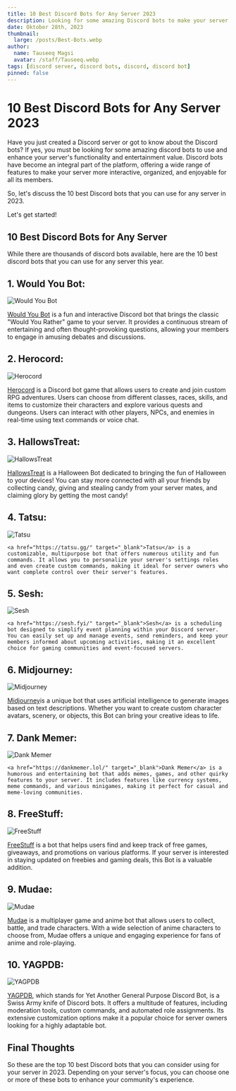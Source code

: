 ```yaml
---
title: 10 Best Discord Bots for Any Server 2023
description: Looking for some amazing Discord bots to make your server more entertaining? Here is a list of the top 10 Discord bots that will help you.
date: Oktober 28th, 2023
thumbnail:
  large: /posts/Best-Bots.webp
author:
  name: Tauseeq Magsi
  avatar: /staff/Tauseeq.webp
tags: [discord server, discord bots, discord, discord bot]
pinned: false
---
```


# **10 Best Discord Bots for Any Server 2023**

Have you just created a Discord server or got to know about the Discord bots? If yes, you must be looking for some amazing discord bots to use and enhance your server's functionality and entertainment value. Discord bots have become an integral part of the platform, offering a wide range of features to make your server more interactive, organized, and enjoyable for all its members.

So, let's discuss the 10 best Discord bots that you can use for any server in 2023.

Let's get started!

## **10 Best Discord Bots for Any Server**

While there are thousands of discord bots available, here are the 10 best discord bots that you can use for any server this year.

## 1. **Would You Bot:**
   ![Would You Bot](/posts/Images/Bots/WouldYou.png)

   <a href="https://wouldyoubot.gg/" target="_blank">Would You Bot</a> is a fun and interactive Discord bot that brings the classic "Would You Rather" game to your server. It provides a continuous stream of entertaining and often thought-provoking questions, allowing your members to engage in amusing debates and discussions.

## 2. **Herocord:**
   ![Herocord](/posts/Images/Bots/Herocord.png)

   <a href="https://herocord.com/" target="_blank">Herocord</a> is a Discord bot game that allows users to create and join custom RPG adventures. Users can choose from different classes, races, skills, and items to customize their characters and explore various quests and dungeons. Users can interact with other players, NPCs, and enemies in real-time using text commands or voice chat.

## 3. **HallowsTreat:**
   ![HallowsTreat](/posts/Images/Bots/HallowsTreat.png)

   <a href="https://top.gg/bot/886391809939484722" target="_blank">HallowsTreat</a> is a Halloween Bot dedicated to bringing the fun of Halloween to your devices! You can stay more connected with all your friends by collecting candy, giving and stealing candy from your server mates, and claiming glory by getting the most candy!

## 4. **Tatsu:**
   ![Tatsu](/posts/Images/Bots/Tatsu.png)

    <a href="https://tatsu.gg/" target="_blank">Tatsu</a> is a customizable, multipurpose bot that offers numerous utility and fun commands. It allows you to personalize your server's settings roles and even create custom commands, making it ideal for server owners who want complete control over their server's features.

## 5. **Sesh:**
   ![Sesh](/posts/Images/Bots/Sesh.png)

    <a href="https://sesh.fyi/" target="_blank">Sesh</a> is a scheduling bot designed to simplify event planning within your Discord server. You can easily set up and manage events, send reminders, and keep your members informed about upcoming activities, making it an excellent choice for gaming communities and event-focused servers.

## 6. **Midjourney:**
   ![Midjourney](/posts/Images/Bots/Midjourney.png)

  <a href="https://midjourney.com/" target="_blank">Midjourney</a>is a unique bot that uses artificial intelligence to generate images based on text descriptions. Whether you want to create custom character avatars, scenery, or objects, this Bot can bring your creative ideas to life.

## 7. **Dank Memer:**
   ![Dank Memer](/posts/Images/Bots/DankMemer.png)

    <a href="https://dankmemer.lol/" target="_blank">Dank Memer</a> is a humorous and entertaining bot that adds memes, games, and other quirky features to your server. It includes features like currency systems, meme commands, and various minigames, making it perfect for casual and meme-loving communities.

## 8. **FreeStuff:**
   ![FreeStuff](/posts/Images/Bots/FreeStuff.png)

   <a href="https://freestuffbot.xyz/" target="_blank">FreeStuff</a> is a bot that helps users find and keep track of free games, giveaways, and promotions on various platforms. If your server is interested in staying updated on freebies and gaming deals, this Bot is a valuable addition.

## 9. **Mudae:**
   ![Mudae](/posts/Images/Bots/Mudae.png)

   <a href="https://top.gg/en/bot/432610292342587392/" target="_blank">Mudae</a> is a multiplayer game and anime bot that allows users to collect, battle, and trade characters. With a wide selection of anime characters to choose from, Mudae offers a unique and engaging experience for fans of anime and role-playing.

## 10. **YAGPDB:**
   ![YAGPDB](/posts/Images/Bots/YAGPDB.png)

   <a href="https://yagpdb.xyz/" target="_blank">YAGPDB</a>, which stands for Yet Another General Purpose Discord Bot, is a Swiss Army knife of Discord bots. It offers a multitude of features, including moderation tools, custom commands, and automated role assignments. Its extensive customization options make it a popular choice for server owners looking for a highly adaptable bot.

## **Final Thoughts**

So these are the top 10 best Discord bots that you can consider using for your server in 2023. Depending on your server's focus, you can choose one or more of these bots to enhance your community's experience. 

